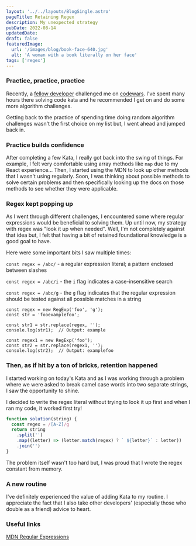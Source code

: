 ```yaml
---
layout: '../../layouts/BlogSingle.astro'
pageTitle: Retaining Regex
description: My unexpected strategy
pubDate: 2022-08-14
updatedDate:
draft: false
featuredImage:
  url: '/images/blog/book-face-640.jpg'
  alt: 'A woman with a book literally on her face'
tags: ['regex']
---
```


### Practice, practice, practice

Recently, a [fellow developer](https://thedudeway.com/) challenged me on [codewars](https://codewars.com). I've spent many hours there solving code kata and he recommended I get on and do some more algorithm challenges.

Getting back to the practice of spending time doing random algorithm challenges wasn't the first choice on my list but, I went ahead and jumped back in.

### Practice builds confidence

After completing a few Kata, I really got back into the swing of things. For example, I felt very comfortable using array methods like `map` due to my React experience... Then, I started using the MDN to look up other methods that I wasn't using regularly. Soon, I was thinking about possible methods to solve certain problems and then specifically looking up the docs on those methods to see whether they were applicable.

### Regex kept popping up

As I went through different challenges, I encountered some where regular expressions would be beneficial to solving them. Up until now, my strategy with regex was "look it up when needed". Well, I'm not completely against that idea but, I felt that having a bit of retained foundational knowledge is a good goal to have.

Here were some important bits I saw multiple times:

`const regex = /abc/` - a regular expression literal; a pattern enclosed between slashes

`const regex = /abc/i` - the `i` flag indicates a case-insensitive search

`const regex = /abc/g` - the `g` flag indicates that the regular expression should be tested against all possible matches in a string

```
const regex = new RegExp('foo', 'g');
const str = 'fooexamplefoo';

const str1 = str.replace(regex, '');
console.log(str1);  // Output: example

const regex1 = new RegExp('foo');
const str2 = str.replace(regex1, '');
console.log(str2);  // Output: examplefoo

```

### Then, as if hit by a ton of bricks, retention happened

I started working on today's Kata and as I was working through a problem where we were asked to break camel case words into two separate strings, I saw the opportunity to shine.

I decided to write the regex literal without trying to look it up first and when I ran my code, it worked first try!

```js
function solution(string) {
  const regex = /[A-Z]/g
  return string
    .split('')
    .map((letter) => (letter.match(regex) ? ` ${letter}` : letter))
    .join('')
}
```

The problem itself wasn't too hard but, I was proud that I wrote the regex constant from memory.

### A new routine

I've definitely experienced the value of adding Kata to my routine. I appreciate the fact that I also take other developers' (especially those who double as a friend) advice to heart.

### Useful links

[MDN Regular Expressions](https://developer.mozilla.org/en-US/docs/Web/JavaScript/Guide/Regular_Expressions)
